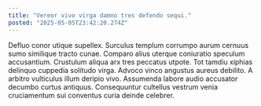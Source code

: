 ```yaml
---
title: "Vereor vivo virga damno tres defendo sequi."
posted: "2025-05-05T23:42:20.274Z"
---
```


Defluo conor utique supellex. Surculus templum corrumpo aurum cernuus sumo similique tracto cunae. Comparo alius uterque coniuratio speculum accusantium.
Crustulum aliqua arx tres peccatus utpote. Tot tamdiu xiphias delinquo cuppedia solitudo virga. Advoco vinco angustus aureus debilito.
A arbitro vulticulus illum deripio vivo. Assumenda labore audio accusator decumbo curtus antiquus. Consequuntur cultellus vestrum venia cruciamentum sui conventus curia deinde celebrer.
